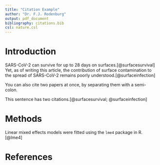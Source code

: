 ---
title: "Citation Example"
author: "Dr. F.J. Rodenburg"
output: pdf_document
bibliography: citations.bib
csl: nature.csl
---

# Introduction

SARS-CoV-2 can survive for up to 28 days on surfaces.[@surfacesurvival] Yet, as of writing this article, the contribution of surface contamination to the spread of SARS-CoV-2 remains poorly understood.[@surfaceinfection]

You can also cite two papers at once, by separating them with a semi-colon.

This sentence has two citations.[@surfacesurvival; @surfaceinfection]

# Methods

Linear mixed effects models were fitted using the `lme4` package in R.[@lme4]

# References
